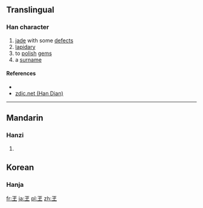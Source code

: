 {{also|㓘|玉}}
==Translingual==

===Han character===
{{Han char|rn=96|rad=玉|as=00|sn=5|four=1010<sub>4</sub>|canj=一土戈 (MGI), XXX一土 (XXXMG)|ids=⿷[[王]][[丶]]}}

# [[jade]] with some [[defect]]s
# [[lapidary]]
# to [[polish]] [[gem]]s
# a [[surname]]

====References====
* {{Han ref|kx=0727.010|dkj=20822|hdz=21101.020|uh=738A|ud=29578|bh=C9A7|bd=51623}}
*[http://www.zdic.net/zd/zi/ZdicE7Zdic8EZdic8A.htm zdic.net (Han Dian)]

----

==Mandarin==

===Hanzi===
{{cmn-hanzi|pin=[[sù]] ([[su4]])|wg=su<sup>4</sup>}}

# {{defn|lang=cmn|sort=玉00}}

==Korean==

===Hanja===
{{ko-hanja|hangeul=[[숙]], [[옥]]|rv=suk, ok|mr=suk, ok|y=swuk, ok|eumhun=[[옥]] [[다듬다|다듬는]] [[장인]], [[구슬]]|ehrv=ok dadeumneun jangin, guseul|ehmr=ok tadŭmnŭn changin, kusŭl|ehy=okq tatumnun cangin, kwusul}}

[[fr:玊]]
[[ja:玊]]
[[pl:玊]]
[[zh:玊]]